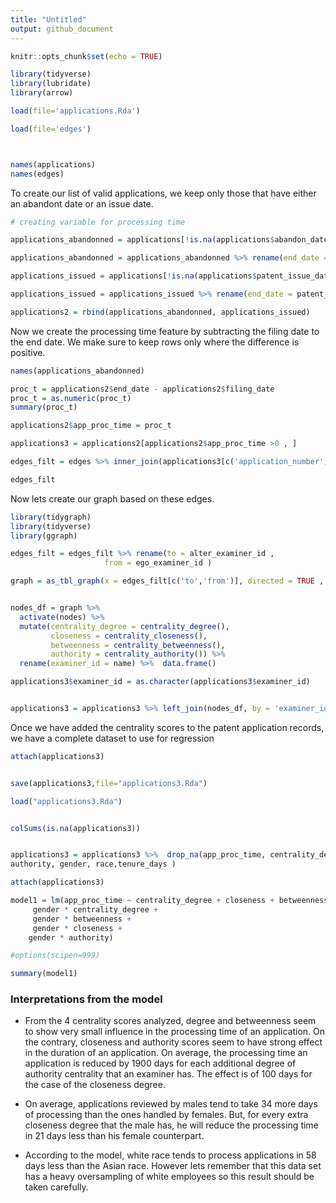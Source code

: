 ```yaml
---
title: "Untitled"
output: github_document
---
```


```r
knitr::opts_chunk$set(echo = TRUE)
```

```r
library(tidyverse)
library(lubridate)
library(arrow)

load(file='applications.Rda')

load(file='edges')



names(applications)
names(edges)

```

To create our list of valid applications, we keep only those that have either an abandont date or an issue date.
```r
# creating variable for processing time

applications_abandonned = applications[!is.na(applications$abandon_date),]

applications_abandonned = applications_abandonned %>% rename(end_date = abandon_date) %>% select(-c('patent_issue_date'))

applications_issued = applications[!is.na(applications$patent_issue_date),]

applications_issued = applications_issued %>% rename(end_date = patent_issue_date) %>% select(-c('abandon_date'))

applications2 = rbind(applications_abandonned, applications_issued)
```


Now we create the processing time feature by subtracting the filing date to the end date. We make sure to keep rows only where the difference is positive.
```r
names(applications_abandonned)

proc_t = applications2$end_date - applications2$filing_date
proc_t = as.numeric(proc_t)
summary(proc_t)

applications2$app_proc_time = proc_t

applications3 = applications2[applications2$app_proc_time >0 , ]

edges_filt = edges %>% inner_join(applications3[c('application_number')] , by = 'application_number') 

edges_filt


```

Now lets create our graph based on these edges.

```r
library(tidygraph)
library(tidyverse)
library(ggraph)

edges_filt = edges_filt %>% rename(to = alter_examiner_id ,
                     from = ego_examiner_id )

graph = as_tbl_graph(x = edges_filt[c('to','from')], directed = TRUE , mode = 'out') #directed from ego examiner to alter examiner iD


nodes_df = graph %>%
  activate(nodes) %>%
  mutate(centrality_degree = centrality_degree(), 
         closeness = centrality_closeness(),
         betweenness = centrality_betweenness(),
         authority = centrality_authority()) %>% 
  rename(examiner_id = name) %>%  data.frame()

applications3$examiner_id = as.character(applications3$examiner_id)


applications3 = applications3 %>% left_join(nodes_df, by = 'examiner_id')
```


Once we have added the centrality scores to the patent application records, we have a complete dataset to use for regression
```r
attach(applications3)


save(applications3,file="applications3.Rda")

load("applications3.Rda")


colSums(is.na(applications3))


applications3 = applications3 %>%  drop_na(app_proc_time, centrality_degree,closeness, betweenness,
authority, gender, race,tenure_days )

attach(applications3)

model1 = lm(app_proc_time ~ centrality_degree + closeness + betweenness +  authority + gender + race + tenure_days + 
     gender * centrality_degree +
     gender * betweenness + 
     gender * closeness + 
    gender * authority)

#options(scipen=999)

summary(model1)

```

### Interpretations from the model

* From the 4 centrality scores analyzed, degree and betweenness seem to show very small influence in the processing time of an application. On the contrary, closeness and authority scores seem to have strong effect in the duration of an application. On average, the processing time an application is reduced by 1900 days for each additional degree of authority centrality that an examiner has. The effect is of 100 days for the case of the closeness degree.

* On average, applications reviewed by males tend to take 34 more days of processing than the ones handled by females. But, for every extra closeness degree that the male has, he will reduce the processing time in 21 days less than his female counterpart.

* According to the model, white race tends to process applications in 58 days less than the Asian race. However lets remember that this data set has a heavy oversampling of white employees so this result should be taken carefully.